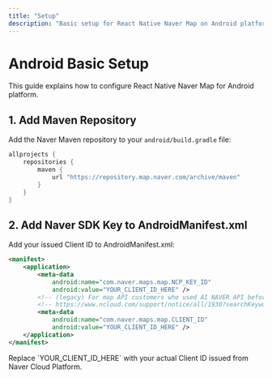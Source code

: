 ```yaml
---
title: "Setup"
description: "Basic setup for React Native Naver Map on Android platform"
---
```



# Android Basic Setup

This guide explains how to configure React Native Naver Map for Android platform.

## 1. Add Maven Repository

Add the Naver Maven repository to your `android/build.gradle` file:

```groovy title="android/build.gradle"
allprojects {
    repositories {
        maven {
            url "https://repository.map.naver.com/archive/maven"
        }
    }
}
```

## 2. Add Naver SDK Key to AndroidManifest.xml

Add your issued Client ID to AndroidManifest.xml:

```xml title="android/app/src/main/AndroidManifest.xml"
<manifest>
    <application>
        <meta-data
            android:name="com.naver.maps.map.NCP_KEY_ID"
            android:value="YOUR_CLIENT_ID_HERE" />
        <!-- (legacy) For map API customers who used AI NAVER API before April 17, 2024 -->
        <!-- https://www.ncloud.com/support/notice/all/1930?searchKeyword=map&page=1 -->
        <meta-data
            android:name="com.naver.maps.map.CLIENT_ID"
            android:value="YOUR_CLIENT_ID_HERE" />
    </application>
</manifest>
```

<Callout type="warn">
Replace `YOUR_CLIENT_ID_HERE` with your actual Client ID issued from Naver Cloud Platform.
</Callout>